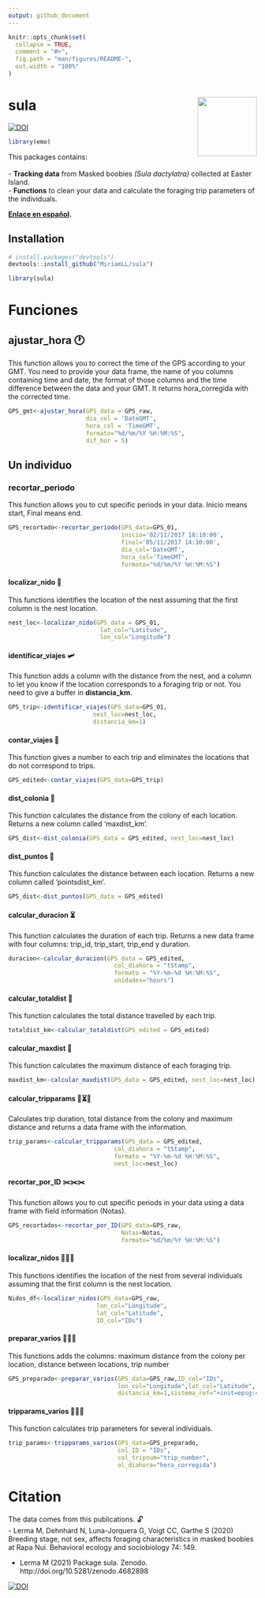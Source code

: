 ```yaml
---
output: github_document
---
```


<!-- README.md is generated from README.Rmd. Please edit that file -->

```r
knitr::opts_chunk$set(
  collapse = TRUE,
  comment = "#>",
  fig.path = "man/figures/README-",
  out.width = "100%"
)
```

# sula  <img src="man/figures/logo.png" align="right" width = "120px"/>

[![DOI](https://zenodo.org/badge/354821022.svg)](https://zenodo.org/badge/latestdoi/354821022)


```r
library(emo)
```

This packages contains: <br>  
- **Tracking data** from Masked boobies _(Sula dactylatra)_ collected at Easter Island.  
- **Functions** to clean your data and calculate the foraging trip parameters of the individuals.

**[Enlace en español](https://www.miriam-lerma.com/posts/2021-05-14-sula/).**

## Installation

```r
# install.packages("devtools")
devtools::install_github("MiriamLL/sula")
```

```r
library(sula)
```

# Funciones
## ajustar_hora 🕐

This function allows you to correct the time of the GPS according to your GMT. 
You need to provide your data frame, the name of you columns containing time and date, the format of those columns and the time difference between the data and your GMT. It returns hora_corregida with the corrected time.

```r
GPS_gmt<-ajustar_hora(GPS_data = GPS_raw,
                      dia_col = 'DateGMT',
                      hora_col = 'TimeGMT',
                      formato="%d/%m/%Y %H:%M:%S",
                      dif_hor = 5)
```

## Un individuo
### recortar_periodo 

This function allows you to cut specific periods in your data. Inicio means start, Final means end.

```r
GPS_recortado<-recortar_periodo(GPS_data=GPS_01,
                                inicio='02/11/2017 18:10:00',
                                final='05/11/2017 14:10:00',
                                dia_col='DateGMT',
                                hora_col='TimeGMT',
                                formato="%d/%m/%Y %H:%M:%S")
```

#### localizar_nido 🐣

This functions identifies the location of the nest assuming that the first column is the nest location.  


```r
nest_loc<-localizar_nido(GPS_data = GPS_01,
                          lat_col="Latitude",
                          lon_col="Longitude")
```

#### identificar_viajes 🛩️

This function adds a column with the distance from the nest, and a column to let you know if the location corresponds to a foraging trip or not. You need to give a buffer in **distancia_km**.

```r
GPS_trip<-identificar_viajes(GPS_data=GPS_01,
                        nest_loc=nest_loc,
                        distancia_km=1)
```


#### contar_viajes 🧮

This function gives a number to each trip and eliminates the locations that do not correspond to trips.


```r
GPS_edited<-contar_viajes(GPS_data=GPS_trip)
```

#### dist_colonia 📏

This function calculates the distance from the colony of each location. Returns a new column called 'maxdist_km'.

```r
GPS_dist<-dist_colonia(GPS_data = GPS_edited, nest_loc=nest_loc)
```

#### dist_puntos 📐

This function calculates the distance between each location. Returns a new column called 'pointsdist_km'.

```r
GPS_dist<-dist_puntos(GPS_data = GPS_edited)
```

#### calcular_duracion ⏳

This function calculates the duration of each trip. Returns a new data frame with four columns: trip_id, trip_start, trip_end y duration.

```r
duracion<-calcular_duracion(GPS_data = GPS_edited,
                              col_diahora = "tStamp",
                              formato = "%Y-%m-%d %H:%M:%S",
                              unidades="hours")
```

#### calcular_totaldist 📐

This function calculates the total distance travelled by each trip.

```r
totaldist_km<-calcular_totaldist(GPS_edited = GPS_edited)
```


#### calcular_maxdist 📏

This function calculates the maximum distance of each foraging trip. 

```r
maxdist_km<-calcular_maxdist(GPS_data = GPS_edited, nest_loc=nest_loc)
```


#### calcular_tripparams 📐⏳📏

Calculates trip duration, total distance from the colony and maximum distance and returns a data frame with the information. 

```r
trip_params<-calcular_tripparams(GPS_data = GPS_edited,
                              col_diahora = "tStamp",
                              formato = "%Y-%m-%d %H:%M:%S",
                              nest_loc=nest_loc)
```

#### recortar_por_ID  ✂️✂️✂️

This function allows you to cut specific periods in your data using a data frame with field information (Notas).  

```r
GPS_recortados<-recortar_por_ID(GPS_data=GPS_raw,
                                Notas=Notas,
                                formato="%d/%m/%Y %H:%M:%S")
```

#### localizar_nidos 🐣🐣🐣

This functions identifies the location of the nest from several individuals assuming that the first column is the nest location. 

```r
Nidos_df<-localizar_nidos(GPS_data=GPS_raw,
                         lon_col="Longitude",
                         lat_col="Latitude",
                         ID_col="IDs")
```

#### preparar_varios 🔌🔌🔌

This functions adds the columns: maximum distance from the colony per location, distance between locations, trip number  

```r
GPS_preparado<-preparar_varios(GPS_data=GPS_raw,ID_col="IDs",
                               lon_col="Longitude",lat_col="Latitude",
                               distancia_km=1,sistema_ref="+init=epsg:4326")
```

#### tripparams_varios 📐📐📐

This function calculates trip parameters for several individuals.

```r
trip_params<-tripparams_varios(GPS_data=GPS_preparado,
                               col_ID = "IDs",
                               col_tripnum="trip_number",
                               ol_diahora="hora_corregida")
```


# Citation

The data comes from this publications. 🔓  
- Lerma M, Dehnhard N, Luna-Jorquera G, Voigt CC, Garthe S (2020) Breeding stage, not sex, affects foraging characteristics in masked boobies at Rapa Nui. Behavioral ecology and sociobiology 74: 149. 

- Lerma M (2021) Package sula. Zenodo. http://doi.org/10.5281/zenodo.4682898 

[![DOI](https://zenodo.org/badge/354821022.svg)](https://zenodo.org/badge/latestdoi/354821022)
